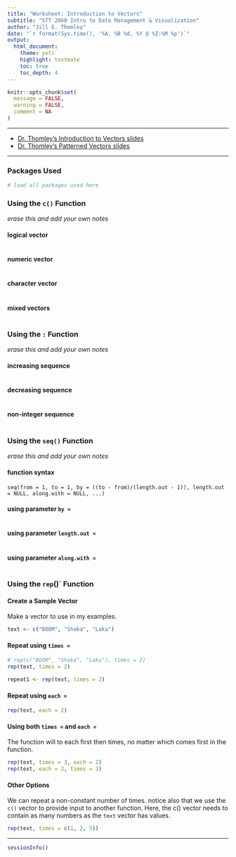 ```yaml
---
title: "Worksheet: Introduction to Vectors"
subtitle: "STT 2860 Intro to Data Management & Visualization" 
author: "Jill E. Thomley"
date: "`r format(Sys.time(), '%A, %B %d, %Y @ %I:%M %p')`"
output: 
  html_document: 
    theme: yeti
    highlight: textmate
    toc: true
    toc_depth: 4 
---
```


```r
knitr::opts_chunk$set(
  message = FALSE,
  warning = FALSE,
  comment = NA
)
```

***

* [Dr. Thomley's Introduction to Vectors slides](https://stat-jet-asu.github.io/Slides/STT2860/IntroVectors.html)
* [Dr. Thomley's Patterned Vectors slides](https://stat-jet-asu.github.io/Slides/STT2860/PatternedVectors.html)

***

### Packages Used

```r
# load all packages used here

```


### Using the `c()` Function

*erase this and add your own notes*

#### logical vector

```r

```

#### numeric vector

```r

```

#### character vector

```r

```

#### mixed vectors

```r

```


### Using the `:` Function

*erase this and add your own notes*

#### increasing sequence

```r

```

#### decreasing sequence

```r

```

#### non-integer sequence

```r

```


### Using the `seq()` Function

*erase this and add your own notes*

#### function syntax

    seq(from = 1, to = 1, by = ((to - from)/(length.out - 1)), length.out = NULL, along.with = NULL, ...)

#### using parameter `by =`

```r

```

#### using parameter `length.out =`

```r

```

#### using parameter `along.with =`

```r

```


### Using the `rep`()` Function

#### Create a Sample Vector

Make a vector to use in my examples.

```r
text <- c("BOOM", "Shaka", "Laka")
```

#### Repeat using `times =`

```r
# rep(c("BOOM", "Shaka", "Laka"), times = 2)
rep(text, times = 2)

repeat1 <- rep(text, times = 2)
```

#### Repeat using `each =`

```r
rep(text, each = 2)
```

#### Using both `times =` and `each =`

The function will to each first then times, no matter which comes first in the function.

```r
rep(text, times = 3, each = 2)
rep(text, each = 2, times = 3)
```

#### Other Options

We can repeat a non-constant number of times. notice also that we use the `c()` vector to provide input to another function. Here, the c() vector needs to contain as many numbers as the `text` vector has values.

```r
rep(text, times = c(1, 2, 5))
```



***
```r
sessionInfo()
```
